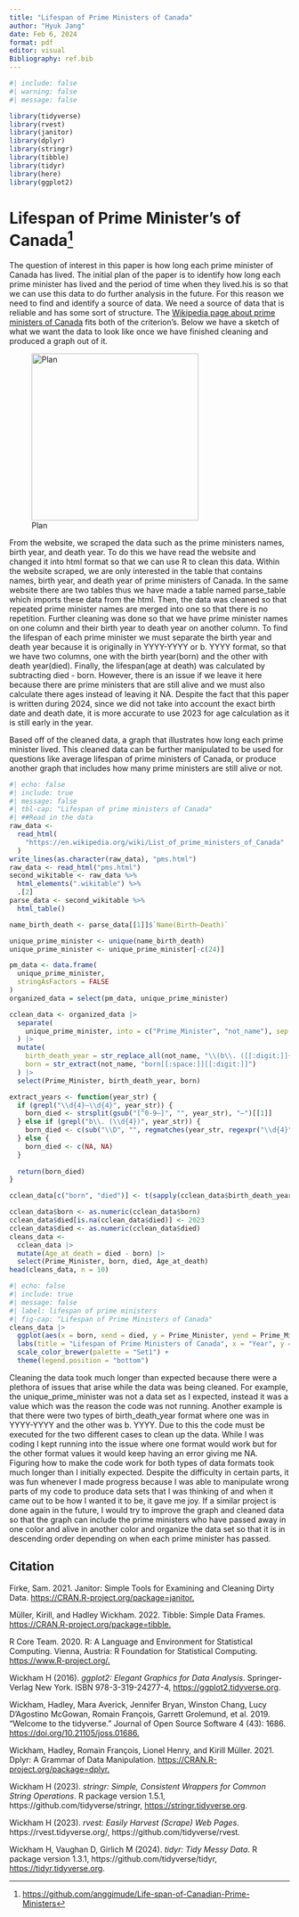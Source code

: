 ```yaml
---
title: "Lifespan of Prime Ministers of Canada"
author: "Hyuk Jang"
date: Feb 6, 2024
format: pdf
editor: visual
Bibliography: ref.bib
---
```


```r
#| include: false
#| warning: false
#| message: false

library(tidyverse)
library(rvest)
library(janitor)
library(dplyr)
library(stringr)
library(tibble)
library(tidyr)
library(here)
library(ggplot2)
```

# Lifespan of Prime Minister's of Canada[^1]

[^1]: <https://github.com/anggimude/Life-span-of-Canadian-Prime-Ministers>

The question of interest in this paper is how long each prime minister of Canada has lived. The initial plan of the paper is to identify how long each prime minister has lived and the period of time when they lived.his is so that we can use this data to do further analysis in the future. For this reason we need to find and identify a source of data. We need a source of data that is reliable and has some sort of structure. The [Wikipedia page about prime ministers of Canada](https://en.wikipedia.org/wiki/List_of_prime_ministers_of_Canada) fits both of the criterion's. Below we have a sketch of what we want the data to look like once we have finished cleaning and produced a graph out of it.

![Plan](images/KakaoTalk_Photo_2024-02-06-10-16-45.jpeg){width="300"}

From the website, we scraped the data such as the prime ministers names, birth year, and death year. To do this we have read the website and changed it into html format so that we can use R to clean this data. Within the website scraped, we are only interested in the table that contains names, birth year, and death year of prime ministers of Canada. In the same website there are two tables thus we have made a table named parse_table which imports these data from the html. Then, the data was cleaned so that repeated prime minister names are merged into one so that there is no repetition. Further cleaning was done so that we have prime minister names on one column and their birth year to death year on another column. To find the lifespan of each prime minister we must separate the birth year and death year because it is originally in YYYY-YYYY or b. YYYY format, so that we have two columns, one with the birth year(born) and the other with death year(died). Finally, the lifespan(age at death) was calculated by subtracting died - born. However, there is an issue if we leave it here because there are prime ministers that are still alive and we must also calculate there ages instead of leaving it NA. Despite the fact that this paper is written during 2024, since we did not take into account the exact birth date and death date, it is more accurate to use 2023 for age calculation as it is still early in the year.

Based off of the cleaned data, a graph that illustrates how long each prime minister lived. This cleaned data can be further manipulated to be used for questions like average lifespan of prime ministers of Canada, or produce another graph that includes how many prime ministers are still alive or not.

```r
#| echo: false
#| include: true
#| message: false
#| tbl-cap: "Lifespan of prime ministers of Canada"
#| ##Read in the data
raw_data <-
  read_html(
    "https://en.wikipedia.org/wiki/List_of_prime_ministers_of_Canada"
  )
write_lines(as.character(raw_data), "pms.html")
raw_data <- read_html("pms.html")
second_wikitable <- raw_data %>%
  html_elements(".wikitable") %>%
  .[2]
parse_data <- second_wikitable %>%
  html_table()

name_birth_death <- parse_data[[1]]$`Name(Birth–Death)`

unique_prime_minister <- unique(name_birth_death)
unique_prime_minister <- unique_prime_minister[-c(24)]

pm_data <- data.frame(
  unique_prime_minister,
  stringAsFactors = FALSE
)
organized_data = select(pm_data, unique_prime_minister)

cclean_data <- organized_data |>
  separate(
    unique_prime_minister, into = c("Prime_Minister", "not_name"), sep = "\\(", extra = "merge",
  ) |>
  mutate(
    birth_death_year = str_replace_all(not_name, "\\(b\\. ([[:digit:]]{4})\\)", "\\1"),
    born = str_extract(not_name, "born[[:space:]][[:digit:]]")
  ) |>
  select(Prime_Minister, birth_death_year, born)

extract_years <- function(year_str) {
  if (grepl("\\d{4}–\\d{4}", year_str)) {
    born_died <- strsplit(gsub("[^0-9–]", "", year_str), "–")[[1]]
  } else if (grepl("b\\. (\\d{4})", year_str)) {
    born_died <- c(sub("\\D", "", regmatches(year_str, regexpr("\\d{4}", year_str))), NA)
  } else {
    born_died <- c(NA, NA)
  }
  
  return(born_died)
}

cclean_data[c("born", "died")] <- t(sapply(cclean_data$birth_death_year, extract_years))

cclean_data$born <- as.numeric(cclean_data$born)
cclean_data$died[is.na(cclean_data$died)] <- 2023
cclean_data$died <- as.numeric(cclean_data$died)
cleans_data <-
  cclean_data |>
  mutate(Age_at_death = died - born) |>
  select(Prime_Minister, born, died, Age_at_death)
head(cleans_data, n = 10)
```

```r
#| echo: false
#| include: true
#| message: false
#| label: lifespan of prime ministers
#| fig-cap: "Lifespan of Prime Ministers of Canada"
cleans_data |>
  ggplot(aes(x = born, xend = died, y = Prime_Minister, yend = Prime_Minister)) + geom_segment() +
  labs(title = "Lifespan of Prime Ministers of Canada", x = "Year", y = "Prime Minister") + theme_minimal() +
  scale_color_brewer(palette = "Set1") +
  theme(legend.position = "bottom")
```

Cleaning the data took much longer than expected because there were a plethora of issues that arise while the data was being cleaned. For example, the unique_prime_minister was not a data set as I expected, instead it was a value which was the reason the code was not running. Another example is that there were two types of birth_death_year format where one was in YYYY-YYYY and the other was b. YYYY. Due to this the code must be executed for the two different cases to clean up the data. While I was coding I kept running into the issue where one format would work but for the other format values it would keep having an error giving me NA. Figuring how to make the code work for both types of data formats took much longer than I initially expected. Despite the difficulty in certain parts, it was fun whenever I made progress because I was able to manipulate wrong parts of my code to produce data sets that I was thinking of and when it came out to be how I wanted it to be, it gave me joy. If a similar project is done again in the future, I would try to improve the graph and cleaned data so that the graph can include the prime ministers who have passed away in one color and alive in another color and organize the data set so that it is in descending order depending on when each prime minister has passed.

## Citation

Firke, Sam. 2021. Janitor: Simple Tools for Examining and Cleaning Dirty Data. <https://CRAN.R-project.org/package=janitor.>

Müller, Kirill, and Hadley Wickham. 2022. Tibble: Simple Data Frames. <https://CRAN.R-project.org/package=tibble.>

R Core Team. 2020. R: A Language and Environment for Statistical Computing. Vienna, Austria: R Foundation for Statistical Computing. <https://www.R-project.org/.>

Wickham H (2016). *ggplot2: Elegant Graphics for Data Analysis*. Springer-Verlag New York. ISBN 978-3-319-24277-4, [https://ggplot2.tidyverse.org](https://ggplot2.tidyverse.org/).

Wickham, Hadley, Mara Averick, Jennifer Bryan, Winston Chang, Lucy D’Agostino McGowan, Romain François, Garrett Grolemund, et al. 2019. “Welcome to the tidyverse.” Journal of Open Source Software 4 (43): 1686. <https://doi.org/10.21105/joss.01686.>

Wickham, Hadley, Romain François, Lionel Henry, and Kirill Müller. 2021. Dplyr: A Grammar of Data Manipulation. <https://CRAN.R-project.org/package=dplyr.>

Wickham H (2023). *stringr: Simple, Consistent Wrappers for Common String Operations*. R package version 1.5.1, https://github.com/tidyverse/stringr, [https://stringr.tidyverse.org](https://stringr.tidyverse.org/).

Wickham H (2023). *rvest: Easily Harvest (Scrape) Web Pages*. https://rvest.tidyverse.org/, https://github.com/tidyverse/rvest.

Wickham H, Vaughan D, Girlich M (2024). *tidyr: Tidy Messy Data*. R package version 1.3.1, https://github.com/tidyverse/tidyr, [https://tidyr.tidyverse.org](https://tidyr.tidyverse.org/).
